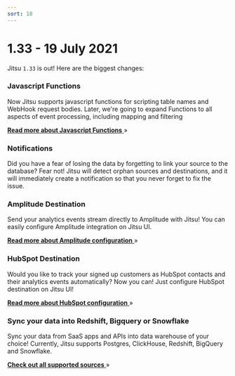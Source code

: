 ```yaml
---
sort: 18
---
```



# 1.33 - 19 July 2021

Jitsu `1.33` is out! Here are the biggest changes:

### Javascript Functions

Now Jitsu supports javascript functions for scripting table names and WebHook request bodies.
Later, we're going to expand Functions to all aspects of event processing, including mapping and filtering

[**Read more about Javascript Functions** ](/docs/configuration/javascript-functions) »

### Notifications

Did you have a fear of losing the data by forgetting to link your source to the database? Fear not! Jitsu will detect orphan sources and destinations, and it will immediately create a notification so that you never forget to fix the issue.

### Amplitude Destination

Send your analytics events stream directly to Amplitude with Jitsu! You can easily configure Amplitude integration on Jitsu UI.

[**Read more about Amplitude configuration** ](/docs/destinations-configuration/amplitude) »


### HubSpot Destination

Would you like to track your signed up customers as HubSpot contacts and their analytics events automatically? Now you can!
Just configure HubSpot destination on Jitsu UI!

[**Read more about HubSpot configuration** ](/docs/destinations-configuration/hubspot) »


### Sync your data into Redshift, Bigquery or Snowflake

Sync your data from SaaS apps and APIs into data warehouse of your choice! Currently, Jitsu supports Postgres, ClickHouse, Redshift,
BigQuery and Snowflake.

[**Check out all supported sources** ](https://jitsu.com/sources) »
